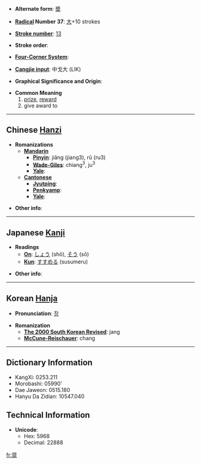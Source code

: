 * '''Alternate form''': [[奬]]

* '''[[Wiktionary:Chinese radical index| Radical]] Number 37''': [[Wiktionary:Chinese radical index 大|大]]+10 strokes

* '''[[Wiktionary:Chinese total strokes index|Stroke number]]''': [[Wiktionary:Chinese total strokes index 13|13]]

* '''Stroke order''': 

* '''[[Wiktionary:Chinese four corner index|Four-Corner System]]''': 

* '''[[Wiktionary:Chinese Cangjie index|Cangjie input]]''': 中戈大 (LIK)

* '''Graphical Significance and Origin''': 

* '''Common Meaning'''
*# [[prize]], [[reward]]
*# give award to

----

== Chinese [[Hanzi]] ==

* '''Romanizations'''
** '''[[Mandarin]]'''
*** '''[[Pinyin]]''': jiǎng (jiang3), rǔ (ru3)
*** '''[[Wade-Giles]]''': chiang<sup>3</sup>, ju<sup>3</sup>
*** '''[[Yale]]''': 
** '''[[Cantonese]]'''
*** '''[[Jyutping]]''':
*** '''[[Penkyamp]]''': 
*** '''[[Yale]]''': 

* '''Other info''': 

----

== Japanese [[Kanji]] ==

* '''Readings'''
** '''[[On]]''': [[しょう]] (shō), [[そう]] (sō)
** '''[[Kun]]''': [[すすめる]] (susumeru)

* '''Other info''':  

----

== Korean [[Hanja]] ==

* '''Pronunciation''': [[장]]

* '''Romanization'''
** '''[[The 2000 South Korean Revised Romanization|The 2000 South Korean Revised]]''': jang
** '''[[McCune-Reischauer]]''': chang

----

== Dictionary Information ==

* KangXi: 0253.211
* Morobashi: 05990'
* Dae Jaweon: 0515.180
* Hanyu Da Zidian: 10547.040

== Technical Information ==

* '''Unicode''':
** Hex: 5968
** Decimal: 22888

[[fr:奨]]